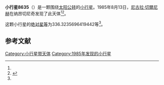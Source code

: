 {{Infobox planet
| bgcolour = #FFFFC0
| name = 8635 Yuriosipov
| symbol = 
| image = 
| caption = 
| discovery = yes
| discovery_ref = 
| discoverer = [[尼古拉·切爾尼赫|尼古拉·切爾尼赫]]
| discovery_site = [[纳昂切尼奇|纳昂切尼奇]] 
| discovered = 1985年8月13日
| designations = yes
| mp_name = 
| named_after = 
| alt_names = 1985 PG2/ 1974 VA1 / 1987 DC5 / 1989 TJ
| mp_category = [[主带小行星|主带小行星]]
| orbit_ref = <ref name="a">[http://ssd.jpl.nasa.gov/sbdb.cgi?sstr=8635 8635 Yuriosipov] {{Wayback|url=http://ssd.jpl.nasa.gov/sbdb.cgi?sstr=8635 |date=20140922093556 }}，小行星數據庫瀏覽器（JPL Small-Body Database Browser）－[[美国国家航空航天局|美国国家航空航天局]]喷气推进实验室</ref>
| epoch = 2456400.5 (2013年4月18日更新)
| aphelion = {{convert|2.855094629584788|AU|km|3|abbr=on|lk=out}}
| perihelion = {{convert|2.017276182352216|AU|km|3|abbr=on}}
| semimajor = {{convert|2.436185405968502|AU|km|3|abbr=on}}
| eccentricity = 0.171952932
| period = 1388.877469 [[日|日]]<br />3.8[[儒略年|儒略年]]
| avg_speed = 
| inclination = 3.891636609818452
| asc_node = 62.92143010901145
| mean_anomaly = 
| arg_peri = 336.3235696419442
| satellites = 
| physical_characteristics = yes
| dimensions = 
| mass = 
| density = 
| surface_grav = 
| escape_velocity = 
| sidereal_day = 
| axial_tilt = 
| pole_ecliptic_lat = 
| pole_ecliptic_lon = 
| albedo = 
| temperatures= 
| temp_name1 = 
| mean_temp_1 = 
| max_temp_1 = 
| temp_name2 = 
| max_temp_2 = 
| spectral_type = 
| abs_magnitude = 336.3235696419442
}}

'''小行星8635'''（{{lang-en|8635 Yuriosipov}}）是一颗围绕[[太阳|太阳]][[公转|公转]]的[[小行星|小行星]]。1985年8月13日，[[尼古拉·切爾尼赫|尼古拉·切爾尼赫]]在纳昂切尼奇发现了此天体<ref name="a" /><ref>{{cite news|title=小行星列表|url=http://cfa-www.harvard.edu/iau/lists/NumberedMPs.txt|accessdate=2013-07-08|newspaper=哈佛大学|archive-date=2008-05-17|archive-url=https://web.archive.org/web/20080517010638/http://cfa-www.harvard.edu/iau/lists/NumberedMPs.txt|dead-url=no}}</ref>。

这颗小行星的[[绝对星等|绝对星等]]为336.3235696419442等<ref name="a" />。

==参考文献==
{{reflist}}
{{Minor Planet Number|[[小行星8634|小行星8634]]|[[小行星8636|小行星8636]]}}

{{小天体}}

[[Category:小行星带天体|Category:小行星带天体]]
[[Category:1985年发现的小行星|Category:1985年发现的小行星]]

{{asteroid-stub}}